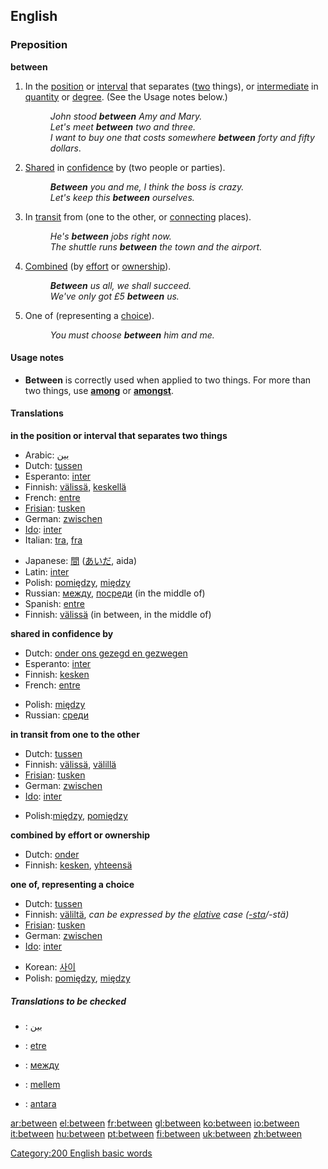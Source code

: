 ==English==

{{rank|another|right|each|173|between|face|tell|because}}

===Preposition===
'''between'''

#<!--DefA-->In the [[position]] or [[interval]] that separates ([[two]] things), or [[intermediate]] in [[quantity]] or [[degree]].  (See the Usage notes below.)
#:''John stood '''between''' Amy and Mary.''
#:''Let's meet '''between''' two and three.''
#:''I want to buy one that costs somewhere '''between''' forty and fifty dollars''.
#<!--DefB-->[[Share]]d in [[confidence]] by (two people or parties).
#:'''''Between''' you and me, I think the boss is crazy.''
#:''Let's keep this '''between''' ourselves.''
#<!--DefC-->In [[transit]] from (one to the other, or [[connecting]] places).
#:''He's '''between''' jobs right now.''
#:''The shuttle runs '''between''' the town and the airport.''
#<!--DefD-->[[Combined]] (by [[effort]] or [[ownership]]).
#:'''''Between''' us all, we shall succeed.''
#:''We've only got £5 '''between''' us.''
#<!--DefE-->One of (representing a [[choice]]).
#:''You must choose '''between''' him and me.''

====Usage notes====
*'''Between''' is correctly used when applied to two things.  For more than two things, use '''[[among]]''' or '''[[amongst]]'''.

====Translations====
<!--DefA-->'''in the position or interval that separates two things'''
{{top}}
*Arabic: [[بين]]
*Dutch: [[tussen]]
*Esperanto: [[inter]]
*Finnish: [[välissä]], [[keskellä]]
*French: [[entre]]
*[[Frisian]]: [[tusken]]
*German: [[zwischen]]
*[[Ido]]: [[inter]]
*Italian: [[tra]], [[fra]]
{{mid}}
*Japanese: [[間]] ([[あいだ]], aida)
*Latin: [[inter]]
*Polish: [[pomiędzy]], [[między]]
*Russian: [[между]], [[посреди]] (in the middle of) 
*Spanish: [[entre]]
*Finnish: [[välissä]] (in between, in the middle of)
{{bottom}}

<!--DefB-->'''shared in confidence by'''
{{top}}
*Dutch: [[onder ons gezegd en gezwegen]]
*Esperanto: [[inter]]
*Finnish: [[kesken]]
*French: [[entre]]
{{mid}}
*Polish: [[między]]
*Russian: [[среди]]
{{bottom}}

<!--DefC-->'''in transit from one to the other'''
{{top}}
*Dutch: [[tussen]]
*Finnish: [[välissä]], [[välillä]]
*[[Frisian]]: [[tusken]]
*German: [[zwischen]]
*[[Ido]]: [[inter]]
{{mid}}
*Polish:[[między]], [[pomiędzy]]
{{bottom}}

<!--DefD-->'''combined by effort or ownership'''
{{top}}
*Dutch: [[onder]]
*Finnish: [[kesken]], [[yhteensä]]
{{mid}}
{{bottom}}

<!--DefE-->'''one of, representing a choice'''
{{top}}
*Dutch: [[tussen]]
*Finnish: [[väliltä]], ''can be expressed by the [[elative]] case ([[-sta]]/-stä)''
*[[Frisian]]: [[tusken]]
*German: [[zwischen]]
*[[Ido]]: [[inter]]
{{mid}}
*Korean: [[사이]]
*Polish: [[pomiędzy]], [[między]]
{{bottom}}

=====Translations to be checked=====
<!--Remove this section once all of the translations below have been moved into the tables above.-->
{{checktrans}}

*{{ttbc|Arabic}}: [[بين]]
*{{ttbc|Breton}}: [[etre]]
*{{ttbc|Bulgarian}}: [[между]]
*{{ttbc|Danish}}: [[mellem]]
*{{ttbc|Indonesian}}: [[antara]]

[[Category:200 English basic words]]

[[ar:between]]
[[el:between]]
[[fr:between]]
[[gl:between]]
[[ko:between]]
[[io:between]]
[[it:between]]
[[hu:between]]
[[pt:between]]
[[fi:between]]
[[uk:between]]
[[zh:between]]